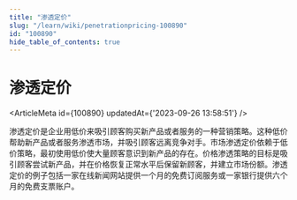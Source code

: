```yaml
---
title: "渗透定价"
slug: "/learn/wiki/penetrationpricing-100890"
id: "100890"
hide_table_of_contents: true
---
```



# 渗透定价

<ArticleMeta id={100890} updatedAt={'2023-09-26 13:58:51'} />
<div className='border-solid border-b border-t-0 my-4 border-[var(--ifm-color-gray-300)]' />

渗透定价是企业用低价来吸引顾客购买新产品或者服务的一种营销策略。这种低价帮助新产品或者服务渗透市场，并吸引顾客远离竞争对手。市场渗透定价依赖于低价策略，最初使用低价使大量顾客意识到新产品的存在。价格渗透策略的目标是吸引顾客尝试新产品，并在价格恢复正常水平后保留新顾客，并建立市场份额。渗透定价的例子包括一家在线新闻网站提供一个月的免费订阅服务或一家银行提供六个月的免费支票账户。
